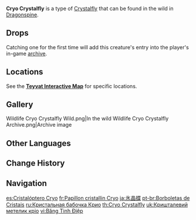 {{About|the wildlife|the furnishing|Cryo Crystalfly (Furnishing)}}
{{Wildlife Infobox
|image       = Wildlife Cryo Crystalfly Icon.png
|type        = Wildlife
|family      = Other Wildlife
|group       = Crystalflies
|location    = [[Dragonspine]]
|description = Pure elemental life-forms composed of drifting [[Cryo]] particles, as free and unbound as the butterflies they resemble.<br>A glittering Cryo creature that is the product of rising and condensing elements, and which feeds off the power of Cryo that is scattered amidst the mist and frost.<br>Though it is fragile beyond compare, it still dances amidst the blizzard. It is completely harmless by itself, but it is also a portent of the descendent of snow, which silences all life.
}}
'''Cryo Crystalfly''' is a type of [[Crystalfly]] that can be found in the wild in [[Dragonspine]].

==Drops==
{{Card|Crystal Core|1}}

Catching one for the first time will add this creature's entry into the player's in-game [[archive]].

==Locations==
See the '''[https://webstatic-sea.mihoyo.com/app/ys-map-sea/index.html#/map/2?shown_types=277 Teyvat Interactive Map]''' for specific locations.

==Gallery==
<gallery>
Wildlife Cryo Crystalfly Wild.png|In the wild
Wildlife Cryo Crystalfly Archive.png|Archive image
</gallery>

==Other Languages==
{{Other Languages
|en      = Cryo Crystalfly
|zhs     = 冰晶蝶
|zhs_rm  = Bīng Jīngdié
|zht     = 冰晶蝶
|zht_rm  = Bīng Jīngdié
|zh_tl   = {{Lex|Cryo|zh}} {{Lex|Crystalfly|zh}}
|ja      = 氷晶蝶
|ja_rm   = Koori Shouchou{{Assumed}}
|ja_tl   = {{Lex|Cryo|ja}} {{Lex|Crystalfly|ja}}{{Sino|Japanese}}
|ko      = 얼음{{tt|수정|水晶}} 나비
|ko_rm   = Eoreum-sujeong Nabi
|ko_tl   = {{Lex|Cryo|ko}} {{Lex|Crystalfly|ko}}
|es      = Cristalóptero Cryo
|es_tl   = Cryo {{Lex|Crystalfly|es}}
|fr      = Papillon cristallin Cryo
|fr_tl   = Cryo {{Lex|Crystalfly|fr}}
|ru      = Кристальная бабочка Крио
|ru_tl   = Cryo {{Lex|Crystalfly|ru}}
|th      = Cryo Crystalfly
|vi      = {{tt|Băng Tinh Điệp|冰晶蝶}}
|vi_tl   = {{Lex|Cryo|vi}} {{Lex|Crystalfly|vi}}{{Sino|vi}}
|de      = Kryo-Kristallschmetterling
|de_tl   = Cryo {{Lex|Crystalfly|de}}
|id      = Cryo Crystalfly
|pt      = Borboleta de Cristal Cryo
|pt_tl   = Cryo {{Lex|Crystalfly|pt}}
|tr      = Buz Kristal Kelebeği
|tr_tl   = {{Lex|Cryo|tr}} {{Lex|Crystalfly|tr}}
|it      = Cristallottero di Cryo
|it_tl   = 
}}

==Change History==
{{Change History|1.2}}

==Navigation==
{{Wildlife Navbox}}

[[es:Cristalóptero Cryo]]
[[fr:Papillon cristallin Cryo]]
[[ja:氷晶蝶]]
[[pt-br:Borboletas de Cristais]]
[[ru:Кристальная бабочка Крио]]
[[th:Cryo Crystalfly]]
[[uk:Кришталевий метелик кріо]]
[[vi:Băng Tinh Điệp]]